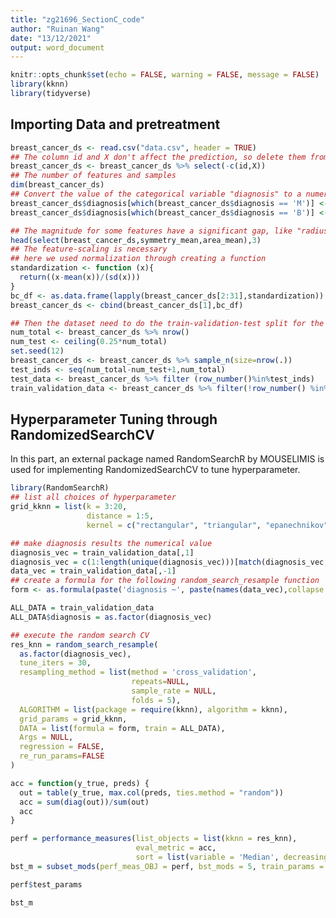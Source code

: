 ```yaml
---
title: "zg21696_SectionC_code"
author: "Ruinan Wang"
date: "13/12/2021"
output: word_document
---
```


```r
knitr::opts_chunk$set(echo = FALSE, warning = FALSE, message = FALSE)
library(kknn)
library(tidyverse)
```

## Importing Data and pretreatment

```r
breast_cancer_ds <- read.csv("data.csv", header = TRUE)
## The column id and X don't affect the prediction, so delete them from dataset
breast_cancer_ds <- breast_cancer_ds %>% select(-c(id,X)) 
## The number of features and samples
dim(breast_cancer_ds)
## Convert the value of the categorical variable "diagnosis" to a numerical value where M = 1 and B = 0.
breast_cancer_ds$diagnosis[which(breast_cancer_ds$diagnosis == 'M')] <- 1
breast_cancer_ds$diagnosis[which(breast_cancer_ds$diagnosis == 'B')] <- 0

## The magnitude for some features have a significant gap, like "radius_mean" and "area_mean"
head(select(breast_cancer_ds,symmetry_mean,area_mean),3)
## The feature-scaling is necessary
## here we used normalization through creating a function
standardization <- function (x){
  return((x-mean(x))/(sd(x)))
}
bc_df <- as.data.frame(lapply(breast_cancer_ds[2:31],standardization))
breast_cancer_ds <- cbind(breast_cancer_ds[1],bc_df)

## Then the dataset need to do the train-validation-test split for the following RandomizedSearchCV task
num_total <- breast_cancer_ds %>% nrow()
num_test <- ceiling(0.25*num_total)
set.seed(12)
breast_cancer_ds <- breast_cancer_ds %>% sample_n(size=nrow(.))
test_inds <- seq(num_total-num_test+1,num_total)
test_data <- breast_cancer_ds %>% filter (row_number()%in%test_inds)
train_validation_data <- breast_cancer_ds %>% filter(!row_number() %in% test_inds)
```

## Hyperparameter Tuning through RandomizedSearchCV
In this part, an external package named RandomSearchR by MOUSELIMIS is used for implementing RandomizedSearchCV to tune hyperparameter.

```r
library(RandomSearchR)
## list all choices of hyperparameter
grid_kknn = list(k = 3:20, 
                 distance = 1:5,
                 kernel = c("rectangular", "triangular", "epanechnikov", "biweight", "triweight","cos", "inv", "gaussian", "rank", "optimal"))

## make diagnosis results the numerical value
diagnosis_vec = train_validation_data[,1]
diagnosis_vec = c(1:length(unique(diagnosis_vec)))[match(diagnosis_vec, sort(unique(diagnosis_vec)))]
data_vec = train_validation_data[,-1]
## create a formula for the following random_search_resample function
form <- as.formula(paste('diagnosis ~', paste(names(data_vec),collapse = '+')))

ALL_DATA = train_validation_data
ALL_DATA$diagnosis = as.factor(diagnosis_vec)

## execute the random search CV
res_knn = random_search_resample(
  as.factor(diagnosis_vec),
  tune_iters = 30,
  resampling_method = list(method = 'cross_validation',
                           repeats=NULL, 
                           sample_rate = NULL,
                           folds = 5),
  ALGORITHM = list(package = require(kknn), algorithm = kknn),
  grid_params = grid_kknn,
  DATA = list(formula = form, train = ALL_DATA),
  Args = NULL,
  regression = FALSE,
  re_run_params=FALSE
)

acc = function(y_true, preds) {             
  out = table(y_true, max.col(preds, ties.method = "random"))
  acc = sum(diag(out))/sum(out)
  acc
}

perf = performance_measures(list_objects = list(kknn = res_knn),
                            eval_metric = acc,
                            sort = list(variable = 'Median', decreasing = TRUE))
bst_m = subset_mods(perf_meas_OBJ = perf, bst_mods = 5, train_params = FALSE)

perf$test_params

bst_m
```






